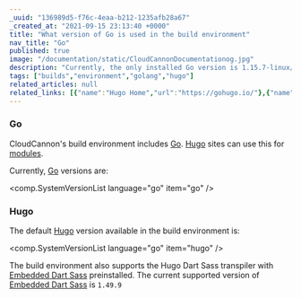 ```yaml
---
_uuid: "136989d5-f76c-4eaa-b212-1235afb28a67"
_created_at: "2021-09-15 23:13:40 +0000"
title: "What version of Go is used in the build environment"
nav_title: "Go"
published: true
image: "/documentation/static/CloudCannonDocumentationog.jpg"
description: "Currently, the only installed Go version is 1.15.7-linux/amd64."
tags: ["builds","environment","golang","hugo"]
related_articles: null
related_links: [{"name":"Hugo Home","url":"https://gohugo.io/"},{"name":"Embedded Dart Sass Documentation","url":"https://github.com/sass/dart-sass-embedded"},{"name":"Go Home","url":"https://go.dev/"}]
---
```


### Go

CloudCannon's build environment includes [Go](https://go.dev/). [Hugo](https://gohugo.io/) sites can use this for [modules](https://gohugo.io/hugo-modules/).

Currently, [Go](https://go.dev/) versions are:

<comp.SystemVersionList language="go" item="go" />

### Hugo

The default [Hugo](https://gohugo.io/) version available in the build environment is:

<comp.SystemVersionList language="go" item="hugo" />

The build environment also supports the Hugo Dart Sass transpiler with [Embedded Dart Sass](https://github.com/sass/dart-sass-embedded) preinstalled. The current supported version of [Embedded Dart Sass](https://github.com/sass/dart-sass-embedded) is `1.49.9`

